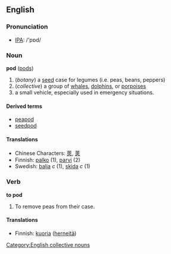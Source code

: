 ==English==
===Pronunciation===
* [[IPA]]: /'pɒd/
===Noun===
'''pod''' ([[pods]])

# (''botany'') a [[seed]] case for legumes (i.e. peas, beans, peppers)
# (''collective'') a group of [[whale]]s, [[dolphin]]s, or [[porpoise]]s
# a small vehicle, especially used in emergency situations.

====Derived terms====
*[[peapod]]
*[[seedpod]]
<!-- "peas in a pod" - what would the most dictionary-like version be? -->

====Translations====
*Chinese Characters: [[莢]], [[荚]]
*Finnish: [[palko]] (1), [[parvi]] (2)
*Swedish: [[balja]] ''c'' (1), [[skida]] ''c'' (1)

===Verb===
'''to pod'''

#To remove peas from their case.

====Translations====
*Finnish: [[kuoria]] ([[herne#Finnish|herneitä]])

[[Category:English collective nouns]]
